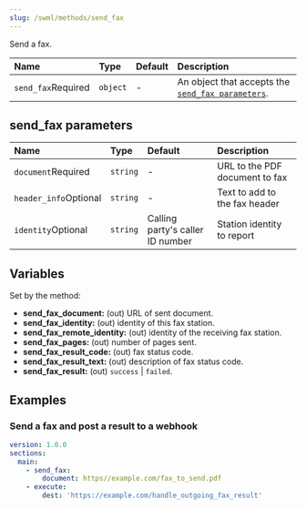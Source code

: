 ```yaml
---
slug: /swml/methods/send_fax
---
```


Send a fax.

| Name                                                     | Type     | Default | Description                                                               |
|:---------------------------------------------------------|:---------|:--------|:--------------------------------------------------------------------------|
| `send_fax`<span className="required-arg">Required</span> | `object` | -       | An object that accepts the [`send_fax parameters`](#send_fax-parameters). |

## **send_fax parameters**

| Name                                                        | Type     | Default                          | Description                    |
|:------------------------------------------------------------|:---------|:---------------------------------|:-------------------------------|
| `document`<span className="required-arg">Required</span>    | `string` | -                                | URL to the PDF document to fax |
| `header_info`<span className="optional-arg">Optional</span> | `string` | -                                | Text to add to the fax header  |
| `identity`<span className="optional-arg">Optional</span>    | `string` | Calling party's caller ID number | Station identity to report     |

## **Variables**

Set by the method:

- **send_fax_document:** (out) URL of sent document.
- **send_fax_identity:** (out) identity of this fax station.
- **send_fax_remote_identity:** (out) identity of the receiving fax station.
- **send_fax_pages:** (out) number of pages sent.
- **send_fax_result_code:** (out) fax status code.
- **send_fax_result_text:** (out) description of fax status code.
- **send_fax_result:** (out) `success` | `failed`.

## **Examples**

### Send a fax and post a result to a webhook

```yaml andJson
version: 1.0.0
sections:
  main:
    - send_fax:
        document: https//example.com/fax_to_send.pdf
    - execute:
        dest: 'https://example.com/handle_outgoing_fax_result'
```
